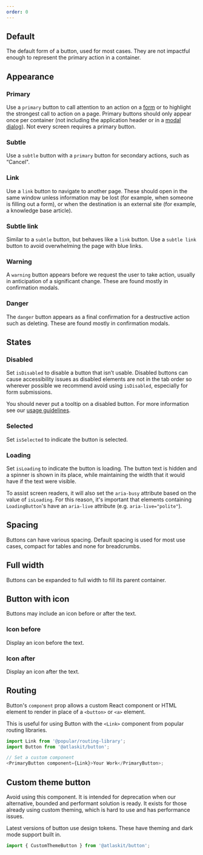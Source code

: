 ```yaml
---
order: 0
---
```



## Default

The default form of a button, used for most cases. They are not impactful enough to represent the primary action in a container.

<Example Component={LegacyButtonDefault} packageName="@atlaskit/button" />

<!-- WARNING: A pollinator test visits this page and searches for this title to validate the page loaded correctly -->
<!-- https://pollinator.prod.atl-paas.net/checks/f7425790-6c31-4368-9911-3facd24cb51f -->
<!-- If this title "Appearance" is removed from the page, please update the pollinator test -->

## Appearance

### Primary

Use a `primary` button to call attention to an action on a [form](/patterns/forms) or to highlight the strongest call to action on a page.
Primary buttons should only appear once per container (not including the application header or in a [modal dialog](/components/modal-dialog)). Not every screen requires a primary button.

<Example Component={LegacyButtonPrimary} packageName="@atlaskit/button" />

### Subtle

Use a `subtle` button with a `primary` button for secondary actions, such as “Cancel".

<Example Component={LegacyButtonSubtle} packageName="@atlaskit/button" />

### Link

Use a `link` button to navigate to another page. These should open in the same window unless information may be lost (for example, when someone is filling out a form), or when the destination is an external site (for example, a knowledge base article).

<Example Component={LegacyButtonLink} packageName="@atlaskit/button" />

### Subtle link

Similar to a `subtle` button, but behaves like a `link` button. Use a `subtle link` button to avoid overwhelming the page with blue links.

<Example Component={LegacyButtonSubtleLink} packageName="@atlaskit/button" />

### Warning

A `warning` button appears before we request the user to take action, usually in anticipation of a significant change. These are found mostly in confirmation modals.

<Example Component={LegacyButtonWarning} packageName="@atlaskit/button" />

### Danger

The `danger` button appears as a final confirmation for a destructive action such as deleting. These are found mostly in confirmation modals.

<Example Component={LegacyButtonDanger} packageName="@atlaskit/button" />

## States

### Disabled

Set `isDisabled` to disable a button that isn’t usable. Disabled buttons can cause accessibility issues as disabled elements are not in the tab order so wherever possible we recommend avoid using `isDisabled`, especially for form submissions.

You should never put a tooltip on a disabled button. For more information see our [usage guidelines](/components/button/usage#do-not-put-tooltips-on-disabled-buttons).

<Example Component={LegacyButtonDisabled} packageName="@atlaskit/button" />

### Selected

Set `isSelected` to indicate the button is selected.

<Example Component={LegacyButtonSelected} packageName="@atlaskit/button" />

### Loading

Set `isLoading` to indicate the button is loading. The button text is hidden and a spinner is shown in its place, while maintaining the width that it would have if the text were visible.

To assist screen readers, it will also set the `aria-busy` attribute based on the value of `isLoading`. For this reason, it's important that elements containing `LoadingButton`'s have an `aria-live` attribute (e.g. `aria-live="polite"`).

<Example Component={LegacyButtonLoading} packageName="@atlaskit/button" />

## Spacing

Buttons can have various spacing. Default spacing is used for most use cases, compact for tables and none for breadcrumbs.

<Example Component={LegacyButtonPadding} packageName="@atlaskit/button" />

## Full width

Buttons can be expanded to full width to fill its parent container.

<Example Component={LegacyButtonFullWidth} packageName="@atlaskit/button" />

## Button with icon

Buttons may include an icon before or after the text.

### Icon before

Display an icon before the text.

<Example
  Component={LegacyButtonWithIconBefore}
  packageName="@atlaskit/button"
/>

### Icon after

Display an icon after the text.

<Example Component={LegacyButtonWithIconAfter} packageName="@atlaskit/button" />

## Routing

Button's `component` prop allows a custom React component or HTML element to render
in place of a `<button>` or `<a>` element.

This is useful for using Button with the `<Link>` component from popular routing libraries.

```js
import Link from '@popular/routing-library';
import Button from '@atlaskit/button';

// Set a custom component
<PrimaryButton component={Link}>Your Work</PrimaryButton>;
```

## Custom theme button

Avoid using this component. It is intended for deprecation when our alternative, bounded and performant solution is ready. It exists for those already using custom theming, which is hard to use and has performance issues.

Latest versions of button use design tokens. These have theming and dark mode support built in.

```js
import { CustomThemeButton } from '@atlaskit/button';
```
